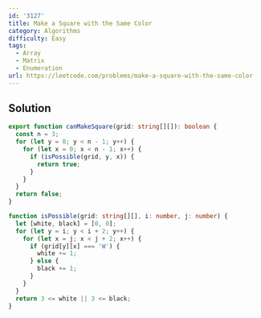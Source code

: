 ```yaml
---
id: '3127'
title: Make a Square with the Same Color
category: Algorithms
difficulty: Easy
tags:
  - Array
  - Matrix
  - Enumeration
url: https://leetcode.com/problems/make-a-square-with-the-same-color
---
```


## Solution

```typescript showLineNumbers
export function canMakeSquare(grid: string[][]): boolean {
  const n = 3;
  for (let y = 0; y < n - 1; y++) {
    for (let x = 0; x < n - 1; x++) {
      if (isPossible(grid, y, x)) {
        return true;
      }
    }
  }
  return false;
}

function isPossible(grid: string[][], i: number, j: number) {
  let [white, black] = [0, 0];
  for (let y = i; y < i + 2; y++) {
    for (let x = j; x < j + 2; x++) {
      if (grid[y][x] === 'W') {
        white += 1;
      } else {
        black += 1;
      }
    }
  }
  return 3 <= white || 3 <= black;
}
```
